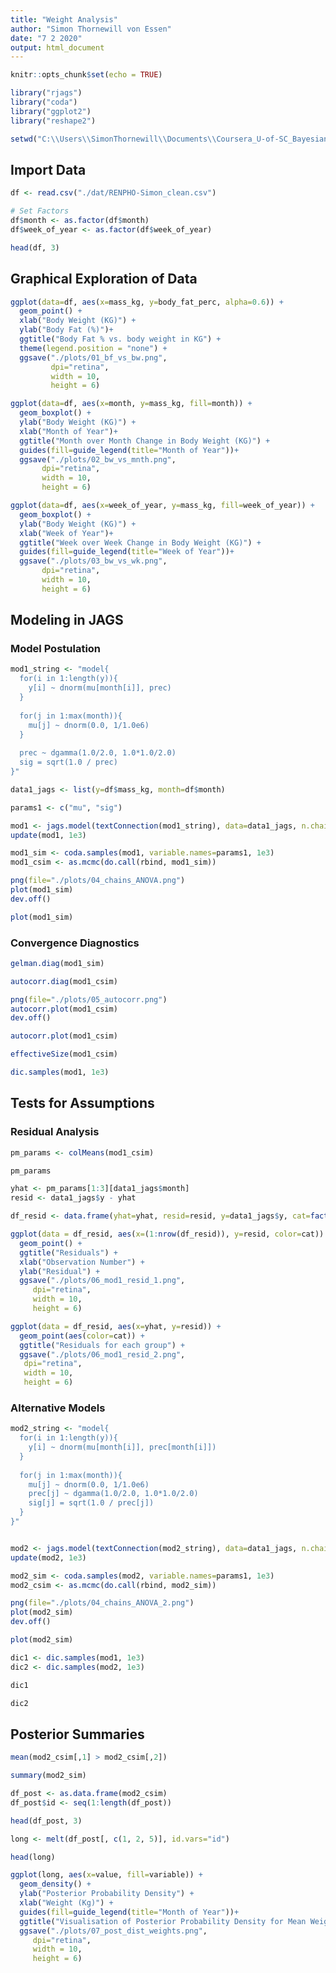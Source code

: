 ---
title: "Weight Analysis"
author: "Simon Thornewill von Essen"
date: "7 2 2020"
output: html_document
---

```{r setup, include=FALSE}
knitr::opts_chunk$set(echo = TRUE)

library("rjags")
library("coda")
library("ggplot2")
library("reshape2")

setwd("C:\\Users\\SimonThornewill\\Documents\\Coursera_U-of-SC_Bayesian-Stats\\02_techniques-models\\week_5_project")
```

## Import Data

```{r}
df <- read.csv("./dat/RENPHO-Simon_clean.csv")

# Set Factors
df$month <- as.factor(df$month)
df$week_of_year <- as.factor(df$week_of_year)

head(df, 3)

```

## Graphical Exploration of Data

```{r}
ggplot(data=df, aes(x=mass_kg, y=body_fat_perc, alpha=0.6)) + 
  geom_point() + 
  xlab("Body Weight (KG)") + 
  ylab("Body Fat (%)")+
  ggtitle("Body Fat % vs. body weight in KG") + 
  theme(legend.position = "none") + 
  ggsave("./plots/01_bf_vs_bw.png",
         dpi="retina",
         width = 10,
         height = 6)
```

```{r}
ggplot(data=df, aes(x=month, y=mass_kg, fill=month)) + 
  geom_boxplot() + 
  ylab("Body Weight (KG)") + 
  xlab("Month of Year")+
  ggtitle("Month over Month Change in Body Weight (KG)") + 
  guides(fill=guide_legend(title="Month of Year"))+ 
  ggsave("./plots/02_bw_vs_mnth.png",
       dpi="retina",
       width = 10,
       height = 6)
```

```{r}

ggplot(data=df, aes(x=week_of_year, y=mass_kg, fill=week_of_year)) + 
  geom_boxplot() + 
  ylab("Body Weight (KG)") + 
  xlab("Week of Year")+
  ggtitle("Week over Week Change in Body Weight (KG)") + 
  guides(fill=guide_legend(title="Week of Year"))+ 
  ggsave("./plots/03_bw_vs_wk.png",
       dpi="retina",
       width = 10,
       height = 6)

```

## Modeling in JAGS

### Model Postulation


```{r}
mod1_string <- "model{
  for(i in 1:length(y)){
    y[i] ~ dnorm(mu[month[i]], prec)
  }
  
  for(j in 1:max(month)){
    mu[j] ~ dnorm(0.0, 1/1.0e6)
  }
  
  prec ~ dgamma(1.0/2.0, 1.0*1.0/2.0)
  sig = sqrt(1.0 / prec)
}"

data1_jags <- list(y=df$mass_kg, month=df$month)

params1 <- c("mu", "sig")

mod1 <- jags.model(textConnection(mod1_string), data=data1_jags, n.chains=3)
update(mod1, 1e3)

mod1_sim <- coda.samples(mod1, variable.names=params1, 1e3)
mod1_csim <- as.mcmc(do.call(rbind, mod1_sim))

png(file="./plots/04_chains_ANOVA.png")
plot(mod1_sim)
dev.off()

plot(mod1_sim)
```


### Convergence Diagnostics

```{r}
gelman.diag(mod1_sim)
```

```{r}
autocorr.diag(mod1_csim)
```

```{r}
png(file="./plots/05_autocorr.png")
autocorr.plot(mod1_csim)
dev.off()

autocorr.plot(mod1_csim)
```

```{r}
effectiveSize(mod1_csim)
```

```{r}
dic.samples(mod1, 1e3)
```

## Tests for Assumptions

### Residual Analysis

```{r}
pm_params <- colMeans(mod1_csim)

pm_params
```

```{r}
yhat <- pm_params[1:3][data1_jags$month]
resid <- data1_jags$y - yhat

df_resid <- data.frame(yhat=yhat, resid=resid, y=data1_jags$y, cat=factor(data1_jags$month))

ggplot(data = df_resid, aes(x=(1:nrow(df_resid)), y=resid, color=cat)) +
  geom_point() +
  ggtitle("Residuals") +
  xlab("Observation Number") +
  ylab("Residual") +
  ggsave("./plots/06_mod1_resid_1.png",
     dpi="retina",
     width = 10,
     height = 6)
```

```{r}
ggplot(data = df_resid, aes(x=yhat, y=resid)) +
  geom_point(aes(color=cat)) +
  ggtitle("Residuals for each group") + 
  ggsave("./plots/06_mod1_resid_2.png",
   dpi="retina",
   width = 10,
   height = 6)
```

### Alternative Models

```{r}
mod2_string <- "model{
  for(i in 1:length(y)){
    y[i] ~ dnorm(mu[month[i]], prec[month[i]])
  }
  
  for(j in 1:max(month)){
    mu[j] ~ dnorm(0.0, 1/1.0e6)
    prec[j] ~ dgamma(1.0/2.0, 1.0*1.0/2.0)
    sig[j] = sqrt(1.0 / prec[j])
  }
}"


mod2 <- jags.model(textConnection(mod2_string), data=data1_jags, n.chains=3)
update(mod2, 1e3)

mod2_sim <- coda.samples(mod2, variable.names=params1, 1e3)
mod2_csim <- as.mcmc(do.call(rbind, mod2_sim))

png(file="./plots/04_chains_ANOVA_2.png")
plot(mod2_sim)
dev.off()

plot(mod2_sim)
```

```{r}
dic1 <- dic.samples(mod1, 1e3)
dic2 <- dic.samples(mod2, 1e3)

dic1

dic2

```


## Posterior Summaries

```{r}
mean(mod2_csim[,1] > mod2_csim[,2])
```

```{r}
summary(mod2_sim)
```


```{r}
df_post <- as.data.frame(mod2_csim)
df_post$id <- seq(1:length(df_post))

head(df_post, 3)
```

```{r}
long <- melt(df_post[, c(1, 2, 5)], id.vars="id")

head(long)
```


```{r}
ggplot(long, aes(x=value, fill=variable)) +
  geom_density() + 
  ylab("Posterior Probability Density") + 
  xlab("Weight (Kg)") +
  guides(fill=guide_legend(title="Month of Year"))+ 
  ggtitle("Visualisation of Posterior Probability Density for Mean Weights betw. Months") + 
  ggsave("./plots/07_post_dist_weights.png",
     dpi="retina",
     width = 10,
     height = 6)
```
